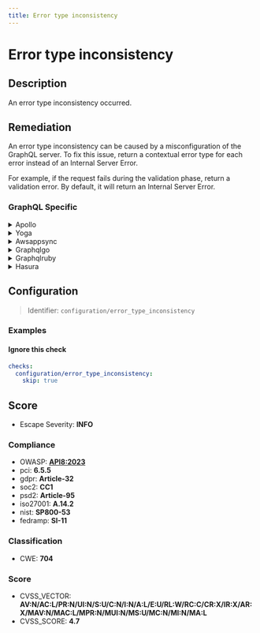 ```yaml
---
title: Error type inconsistency
---
```


# Error type inconsistency

## Description

An error type inconsistency occurred.


## Remediation

An error type inconsistency can be caused by a misconfiguration of the GraphQL server.
To fix this issue, return a contextual error type for each error instead of an Internal Server Error.

For example, if the request fails during the validation phase, return a validation error.
By default, it will return an Internal Server Error.



### GraphQL Specific

<details>
    <summary>Apollo</summary>

Ensure consistent error type handling in the Apollo framework engine by defining a standardized error interface or class. This should encapsulate all necessary information about an error, such as the message, code, and any additional context. Use this error type across all resolvers and middleware to maintain consistency. Additionally, consider implementing error handling middleware that can intercept and format these errors before they are sent to the client, adhering to the GraphQL error specification.

</details>

<details>
    <summary>Yoga</summary>

Ensure consistent error type handling in the Yoga framework engine by implementing a standardized error interface or class. This should encapsulate all error information, providing a consistent structure for error objects. Additionally, use a centralized error handling mechanism to manage exceptions and errors uniformly across the framework.

</details>

<details>
    <summary>Awsappsync</summary>

Ensure that the error types returned by AWS AppSync resolvers are consistent across your GraphQL schema. Define a standard error object structure and use it throughout your resolvers. This can be achieved by creating custom error types in your schema and handling errors in resolver mapping templates to conform to these types. Additionally, consider implementing error handling logic in your Lambda functions or data sources to return errors that match your defined schema. Consistent error handling improves the client's ability to handle errors gracefully and debug issues more effectively.

</details>

<details>
    <summary>Graphqlgo</summary>

Ensure consistent error types by defining a custom error interface in the GraphQL Go framework. Implement this interface across all resolvers and use it to handle and return errors uniformly. This will help maintain consistency and improve error handling in your GraphQL API.

</details>

<details>
    <summary>Graphqlruby</summary>

Ensure consistent error handling by defining a custom error class inheriting from `GraphQL::ExecutionError` and use it across your resolvers. Implement a method to standardize error messages and types. Use this custom error class to capture and format exceptions, providing a consistent error structure in the GraphQL response.

</details>

<details>
    <summary>Hasura</summary>

Ensure that the error types returned by the Hasura engine are consistent across your GraphQL schema. This can be achieved by defining custom error types in your schema and using them uniformly in your resolvers. Additionally, make sure to handle exceptions properly and map them to the defined error types before sending the response to the client. Consistent error handling improves the client's ability to handle errors gracefully and debug issues more effectively.

</details>

## Configuration

> Identifier: `configuration/error_type_inconsistency`



### Examples



#### Ignore this check

```yaml
checks:
  configuration/error_type_inconsistency:
    skip: true
```




## Score

- Escape Severity: **<span className="info-severityom">INFO</span>**

### Compliance

- OWASP: **[API8:2023](https://github.com/OWASP/API-Security/blob/master/editions/2023/en/0xa8-security-misconfiguration.md)**
- pci: **6.5.5**
- gdpr: **Article-32**
- soc2: **CC1**
- psd2: **Article-95**
- iso27001: **A.14.2**
- nist: **SP800-53**
- fedramp: **SI-11**

### Classification

- CWE: **704**




### Score

- CVSS_VECTOR: **AV:N/AC:L/PR:N/UI:N/S:U/C:N/I:N/A:L/E:U/RL:W/RC:C/CR:X/IR:X/AR:X/MAV:N/MAC:L/MPR:N/MUI:N/MS:U/MC:N/MI:N/MA:L**
- CVSS_SCORE: **4.7**

